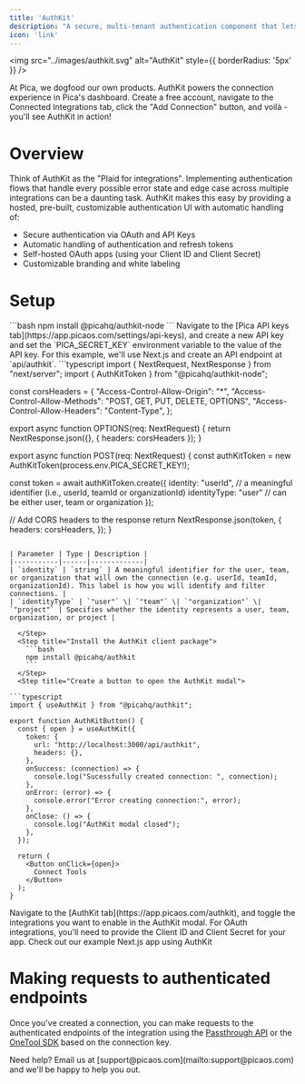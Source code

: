 ```yaml
---
title: 'AuthKit'
description: "A secure, multi-tenant authentication component that lets your users connect their third-party tools and services directly in your app. Built for SaaS companies that need to authenticate and manage their customers' integrations at scale."
icon: 'link'
---
```


<img
  src="../images/authkit.svg"
  alt="AuthKit"
  style={{ borderRadius: '5px' }}
/>

<Note>
At Pica, we dogfood our own products. AuthKit powers the connection experience in Pica's dashboard. Create a free account, navigate to the Connected Integrations tab, click the "Add Connection" button, and voilà - you'll see AuthKit in action!
</Note>

# Overview

Think of AuthKit as the "Plaid for integrations". Implementing authentication flows that handle every possible error state and edge case across multiple integrations can be a daunting task. AuthKit makes this easy by providing a hosted, pre-built, customizable authentication UI with automatic handling of:

- Secure authentication via OAuth and API Keys
- Automatic handling of authentication and refresh tokens
- Self-hosted OAuth apps (using your Client ID and Client Secret)
- Customizable branding and white labeling

# Setup

<Steps>
  <Step title="Install the AuthKit token generator package">
    ```bash
    npm install @picahq/authkit-node
    ```
  </Step>
  <Step title="Set your Pica API key as an environment variable">
    Navigate to the [Pica API keys tab](https://app.picaos.com/settings/api-keys), and create a new API key and set the `PICA_SECRET_KEY` environment variable to the value of the API key.
  </Step>
  <Step title="Create an API endpoint to generate a token">
  For this example, we'll use Next.js and create an API endpoint at `api/authkit`.
```typescript
import { NextRequest, NextResponse } from "next/server";
import { AuthKitToken } from "@picahq/authkit-node";

const corsHeaders = {
  "Access-Control-Allow-Origin": "*",
  "Access-Control-Allow-Methods": "POST, GET, PUT, DELETE, OPTIONS",
  "Access-Control-Allow-Headers": "Content-Type",
};

export async function OPTIONS(req: NextRequest) {
  return NextResponse.json({}, { headers: corsHeaders });
}

export async function POST(req: NextRequest) {
  const authKitToken = new AuthKitToken(process.env.PICA_SECRET_KEY!);
  
  const token = await authKitToken.create({
    identity: "userId", // a meaningful identifier (i.e., userId, teamId or organizationId)
    identityType: "user" // can be either user, team or organization
  });

  // Add CORS headers to the response
  return NextResponse.json(token, {
    headers: corsHeaders,
  });
}
```

| Parameter | Type | Description |
|-----------|------|-------------|
| `identity` | `string` | A meaningful identifier for the user, team, or organization that will own the connection (e.g. userId, teamId, organizationId). This label is how you will identify and filter connections. |
| `identityType` | `"user"` \| `"team"` \| `"organization"` \| `"project"` | Specifies whether the identity represents a user, team, organization, or project |

  </Step>
  <Step title="Install the AuthKit client package">
    ```bash
    npm install @picahq/authkit
    ```
  </Step>
  <Step title="Create a button to open the AuthKit modal">

```typescript
import { useAuthKit } from "@picahq/authkit";

export function AuthKitButton() {
  const { open } = useAuthKit({
    token: {
      url: "http://localhost:3000/api/authkit",
      headers: {},
    },
    onSuccess: (connection) => {
      console.log("Sucessfully created connection: ", connection);
    },
    onError: (error) => {
      console.error("Error creating connection:", error);
    },
    onClose: () => {
      console.log("AuthKit modal closed");
    },
  });

  return (
    <Button onClick={open}>
      Connect Tools
    </Button>
  );
}
```
  </Step>
  <Step title="Enable the integrations you want visible">
    Navigate to the [AuthKit tab](https://app.picaos.com/authkit), and toggle the integrations you want to enable in the AuthKit modal. For OAuth integrations, you'll need to provide the Client ID and Client Secret for your app.
  </Step>
</Steps>

<Card title="Demo" icon="github" href="https://github.com/picahq/awesome-pica/tree/main/authkit-next-app" horizontal>
Check out our example Next.js app using AuthKit
</Card>

# Making requests to authenticated endpoints

Once you've created a connection, you can make requests to the authenticated endpoints of the integration using the [Passthrough API](/api-reference/passthrough) or the [OneTool SDK](/core/one-tool) based on the connection key.

<Info>
Need help? Email us at [support@picaos.com](mailto:support@picaos.com) and we'll be happy to help you out.
</Info>